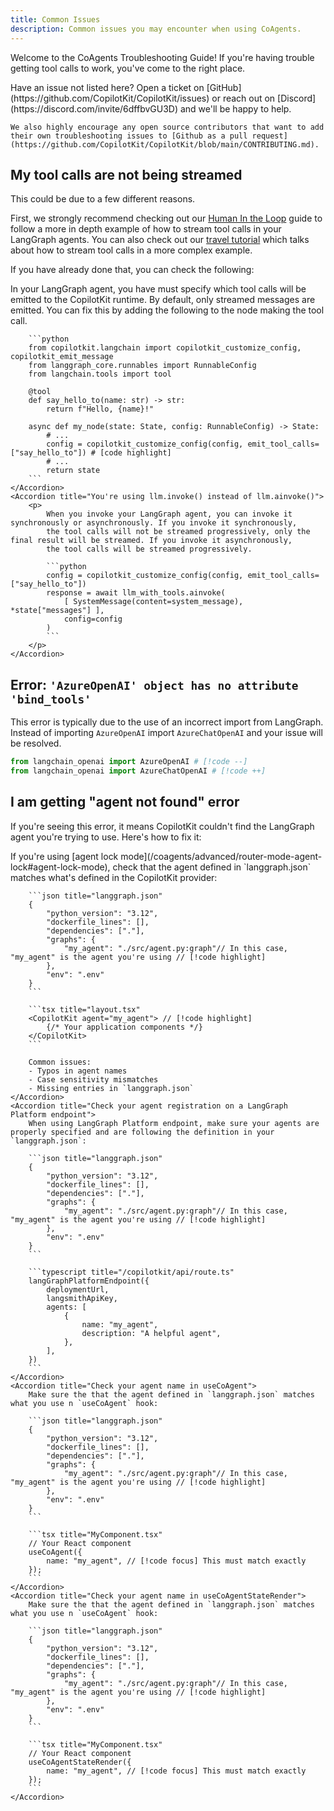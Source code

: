 ```yaml
---
title: Common Issues
description: Common issues you may encounter when using CoAgents.
---
```


Welcome to the CoAgents Troubleshooting Guide! If you're having trouble getting tool calls to work, you've come to the right place. 

<Callout>
    Have an issue not listed here? Open a ticket on [GitHub](https://github.com/CopilotKit/CopilotKit/issues) or reach out on [Discord](https://discord.com/invite/6dffbvGU3D)
    and we'll be happy to help.

    We also highly encourage any open source contributors that want to add their own troubleshooting issues to [Github as a pull request](https://github.com/CopilotKit/CopilotKit/blob/main/CONTRIBUTING.md).
</Callout>


## My tool calls are not being streamed

This could be due to a few different reasons. 

First, we strongly recommend checking out our [Human In the Loop](/docs/coagents/chat-ui/hitl/json-hitl) guide to follow a more in depth example of how to stream tool calls
in your LangGraph agents. You can also check out our [travel tutorial](/coagents/tutorials/ai-travel-app/step-6-human-in-the-loop) which talks about how to stream
tool calls in a more complex example.

If you have already done that, you can check the following:

<Accordions>
    <Accordion title="You have not specified the tool call in the `copilotkit_customize_config`">
        In your LangGraph agent, you have must specify which tool calls will be emitted to the CopilotKit runtime. By default,
        only streamed messages are emitted. You can fix this by adding the following to the node making the tool call.

        ```python
        from copilotkit.langchain import copilotkit_customize_config, copilotkit_emit_message
        from langgraph_core.runnables import RunnableConfig
        from langchain.tools import tool

        @tool
        def say_hello_to(name: str) -> str:
            return f"Hello, {name}!"

        async def my_node(state: State, config: RunnableConfig) -> State:
            # ...
            config = copilotkit_customize_config(config, emit_tool_calls=["say_hello_to"]) # [code highlight]
            # ...
            return state
        ```
    </Accordion>
    <Accordion title="You're using llm.invoke() instead of llm.ainvoke()">
        <p>
            When you invoke your LangGraph agent, you can invoke it synchronously or asynchronously. If you invoke it synchronously,
            the tool calls will not be streamed progressively, only the final result will be streamed. If you invoke it asynchronously,
            the tool calls will be streamed progressively.

            ```python
            config = copilotkit_customize_config(config, emit_tool_calls=["say_hello_to"])
            response = await llm_with_tools.ainvoke(
                [ SystemMessage(content=system_message), *state["messages"] ],
                config=config
            )
            ```
        </p>
    </Accordion>
</Accordions>

## Error: `'AzureOpenAI' object has no attribute 'bind_tools'`

This error is typically due to the use of an incorrect import from LangGraph. Instead of importing `AzureOpenAI` import `AzureChatOpenAI` and your
issue will be resolved.

```python
from langchain_openai import AzureOpenAI # [!code --]
from langchain_openai import AzureChatOpenAI # [!code ++]
```

## I am getting "agent not found" error

If you're seeing this error, it means CopilotKit couldn't find the LangGraph agent you're trying to use. Here's how to fix it:

<Accordions>
    <Accordion title="Verify your agent lock mode configuration">
        If you're using [agent lock mode](/coagents/advanced/router-mode-agent-lock#agent-lock-mode),
        check that the agent defined in `langgraph.json` matches what's defined in the CopilotKit provider:

        ```json title="langgraph.json"
        {
            "python_version": "3.12",
            "dockerfile_lines": [],
            "dependencies": ["."],
            "graphs": {
                "my_agent": "./src/agent.py:graph"// In this case, "my_agent" is the agent you're using // [!code highlight]
            },
            "env": ".env"
        }
        ```

        ```tsx title="layout.tsx"
        <CopilotKit agent="my_agent"> // [!code highlight]
            {/* Your application components */}
        </CopilotKit>
        ```

        Common issues:
        - Typos in agent names
        - Case sensitivity mismatches
        - Missing entries in `langgraph.json`
    </Accordion>
    <Accordion title="Check your agent registration on a LangGraph Platform endpoint">
        When using LangGraph Platform endpoint, make sure your agents are properly specified and are following the definition in your `langgraph.json`:

        ```json title="langgraph.json"
        {
            "python_version": "3.12",
            "dockerfile_lines": [],
            "dependencies": ["."],
            "graphs": {
                "my_agent": "./src/agent.py:graph"// In this case, "my_agent" is the agent you're using // [!code highlight]
            },
            "env": ".env"
        }
        ```

        ```typescript title="/copilotkit/api/route.ts"
        langGraphPlatformEndpoint({
            deploymentUrl,
            langsmithApiKey,
            agents: [
                {
                    name: "my_agent",
                    description: "A helpful agent",
                },
            ],
        })
        ```
    </Accordion>
    <Accordion title="Check your agent name in useCoAgent">
        Make sure the that the agent defined in `langgraph.json` matches what you use n `useCoAgent` hook:

        ```json title="langgraph.json"
        {
            "python_version": "3.12",
            "dockerfile_lines": [],
            "dependencies": ["."],
            "graphs": {
                "my_agent": "./src/agent.py:graph"// In this case, "my_agent" is the agent you're using // [!code highlight]
            },
            "env": ".env"
        }
        ```

        ```tsx title="MyComponent.tsx"
        // Your React component
        useCoAgent({
            name: "my_agent", // [!code focus] This must match exactly
        });
        ```
    </Accordion>
    <Accordion title="Check your agent name in useCoAgentStateRender">
        Make sure the that the agent defined in `langgraph.json` matches what you use n `useCoAgent` hook:

        ```json title="langgraph.json"
        {
            "python_version": "3.12",
            "dockerfile_lines": [],
            "dependencies": ["."],
            "graphs": {
                "my_agent": "./src/agent.py:graph"// In this case, "my_agent" is the agent you're using // [!code highlight]
            },
            "env": ".env"
        }
        ```

        ```tsx title="MyComponent.tsx"
        // Your React component
        useCoAgentStateRender({
            name: "my_agent", // [!code focus] This must match exactly
        });
        ```
    </Accordion>
</Accordions>
